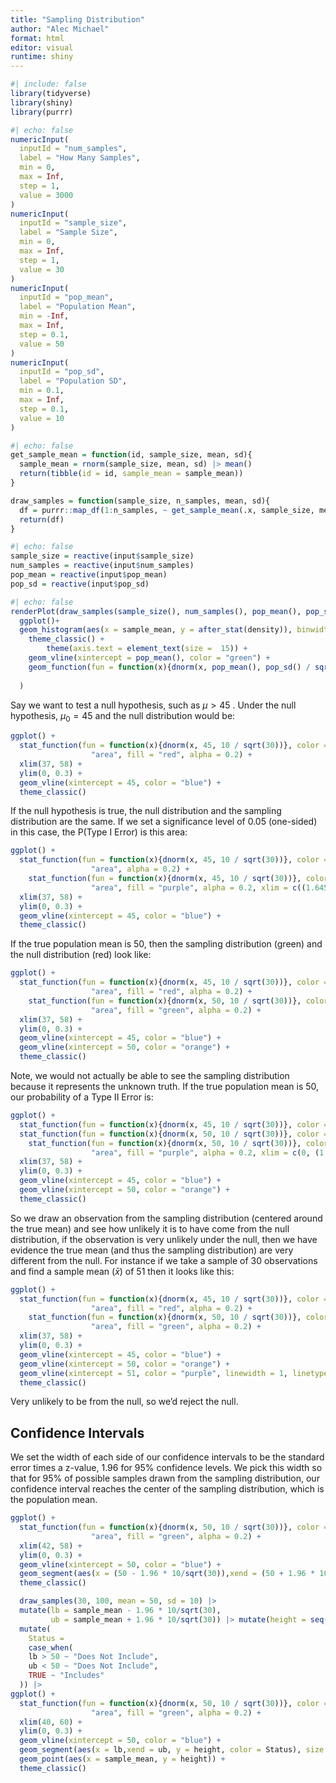 ```yaml
---
title: "Sampling Distribution"
author: "Alec Michael"
format: html
editor: visual
runtime: shiny
---
```


```r
#| include: false
library(tidyverse)
library(shiny)
library(purrr)
```


```r
#| echo: false
numericInput(
  inputId = "num_samples",
  label = "How Many Samples",
  min = 0,
  max = Inf,
  step = 1,
  value = 3000
)
numericInput(
  inputId = "sample_size",
  label = "Sample Size",
  min = 0,
  max = Inf,
  step = 1,
  value = 30
)
numericInput(
  inputId = "pop_mean",
  label = "Population Mean",
  min = -Inf,
  max = Inf,
  step = 0.1,
  value = 50
)
numericInput(
  inputId = "pop_sd",
  label = "Population SD",
  min = 0.1,
  max = Inf,
  step = 0.1,
  value = 10
)

```

```r
#| echo: false
get_sample_mean = function(id, sample_size, mean, sd){
  sample_mean = rnorm(sample_size, mean, sd) |> mean()
  return(tibble(id = id, sample_mean = sample_mean))
}

draw_samples = function(sample_size, n_samples, mean, sd){
  df = purrr::map_df(1:n_samples, ~ get_sample_mean(.x, sample_size, mean, sd)) |> tibble()
  return(df)
}
```

```r
#| echo: false
sample_size = reactive(input$sample_size)
num_samples = reactive(input$num_samples)
pop_mean = reactive(input$pop_mean)
pop_sd = reactive(input$pop_sd)
```

```r
#| echo: false
renderPlot(draw_samples(sample_size(), num_samples(), pop_mean(), pop_sd()) |> 
  ggplot()+
  geom_histogram(aes(x = sample_mean, y = after_stat(density)), binwidth = 1, color = "black", fill = "darkorange")+
    theme_classic() +
        theme(axis.text = element_text(size =  15)) +
    geom_vline(xintercept = pop_mean(), color = "green") +
    geom_function(fun = function(x){dnorm(x, pop_mean(), pop_sd() / sqrt(sample_size()))}, color = "purple")
  
  )
```

Say we want to test a null hypothesis, such as $\mu > 45$ . Under the null hypothesis, $\mu_0 = 45$ and the null distribution would be:
```r
ggplot() +
  stat_function(fun = function(x){dnorm(x, 45, 10 / sqrt(30))}, color = "black", linewidth = 0.5, geom = 
                  "area", fill = "red", alpha = 0.2) +
  xlim(37, 58) +
  ylim(0, 0.3) + 
  geom_vline(xintercept = 45, color = "blue") + 
  theme_classic()
```


If the null hypothesis is true, the null distribution and the sampling distribution are the same. If we set a significance level of 0.05 (one-sided) in this case, the P(Type I Error) is this area:
```r
ggplot() +
  stat_function(fun = function(x){dnorm(x, 45, 10 / sqrt(30))}, color = "black", linewidth = 0.5, geom = 
                  "area", alpha = 0.2) +
    stat_function(fun = function(x){dnorm(x, 45, 10 / sqrt(30))}, color = "black", linewidth = 0.5, geom = 
                  "area", fill = "purple", alpha = 0.2, xlim = c((1.645 * 10 / sqrt(30)) + 45, 60)) +
  xlim(37, 58) +
  ylim(0, 0.3) + 
  geom_vline(xintercept = 45, color = "blue") + 
  theme_classic()
```


If the true population mean is 50, then the sampling distribution (green) and the null distribution (red) look like:
```r
ggplot() +
  stat_function(fun = function(x){dnorm(x, 45, 10 / sqrt(30))}, color = "black", linewidth = 0.5, geom = 
                  "area", fill = "red", alpha = 0.2) +
    stat_function(fun = function(x){dnorm(x, 50, 10 / sqrt(30))}, color = "black", linewidth = 0.5, geom = 
                  "area", fill = "green", alpha = 0.2) +
  xlim(37, 58) +
  ylim(0, 0.3) + 
  geom_vline(xintercept = 45, color = "blue") + 
  geom_vline(xintercept = 50, color = "orange") + 
  theme_classic()
```

Note, we would not actually be able to see the sampling distribution because it represents the unknown truth. If the true population mean is 50, our probability of a Type II Error is:
```r
ggplot() +
  stat_function(fun = function(x){dnorm(x, 45, 10 / sqrt(30))}, color = "red", linewidth = 0.5) +
  stat_function(fun = function(x){dnorm(x, 50, 10 / sqrt(30))}, color = "black", linewidth = 0.5) +
    stat_function(fun = function(x){dnorm(x, 50, 10 / sqrt(30))}, color = "black", linewidth = 0.5, geom = 
                  "area", fill = "purple", alpha = 0.2, xlim = c(0, (1.645 * 10 / sqrt(30)) + 45)) +
  xlim(37, 58) +
  ylim(0, 0.3) + 
  geom_vline(xintercept = 45, color = "blue") + 
  geom_vline(xintercept = 50, color = "orange") + 
  theme_classic()
```

So we draw an observation from the sampling distribution (centered around the true mean) and see how unlikely it is to have come from the null distribution, if the observation is very unlikely under the null, then we have evidence the true mean (and thus the sampling distribution) are very different from the null.
For instance if we take a sample of 30 observations and find a sample mean ($\bar x$) of 51 then it looks like this:
```r
ggplot() +
  stat_function(fun = function(x){dnorm(x, 45, 10 / sqrt(30))}, color = "black", linewidth = 0.5, geom = 
                  "area", fill = "red", alpha = 0.2) +
    stat_function(fun = function(x){dnorm(x, 50, 10 / sqrt(30))}, color = "black", linewidth = 0.5, geom = 
                  "area", fill = "green", alpha = 0.2) +
  xlim(37, 58) +
  ylim(0, 0.3) + 
  geom_vline(xintercept = 45, color = "blue") + 
  geom_vline(xintercept = 50, color = "orange") + 
  geom_vline(xintercept = 51, color = "purple", linewidth = 1, linetype = 2) +
  theme_classic()
```
Very unlikely to be from the null, so we'd reject the null.

## Confidence Intervals
We set the width of each side of our confidence intervals to be the standard error times a z-value, 1.96 for 95% confidence levels. We pick this width so that for 95% of possible samples drawn from the sampling distribution, our confidence interval reaches the center of the sampling distribution, which is the population mean.

```r
ggplot() +
  stat_function(fun = function(x){dnorm(x, 50, 10 / sqrt(30))}, color = "black", linewidth = 0.5, geom = 
                  "area", fill = "green", alpha = 0.2) +
  xlim(42, 58) +
  ylim(0, 0.3) + 
  geom_vline(xintercept = 50, color = "blue") + 
  geom_segment(aes(x = (50 - 1.96 * 10/sqrt(30)),xend = (50 + 1.96 * 10/sqrt(30)), y = 0.1 ), color = "orange", size = 1)+
  theme_classic()
```

```r
  draw_samples(30, 100, mean = 50, sd = 10) |>
  mutate(lb = sample_mean - 1.96 * 10/sqrt(30),
         ub = sample_mean + 1.96 * 10/sqrt(30)) |> mutate(height = seq(0.01, 0.29,length.out = 100)) |> 
  mutate(
    Status =
    case_when(
    lb > 50 ~ "Does Not Include",
    ub < 50 ~ "Does Not Include",
    TRUE ~ "Includes"
  )) |> 
ggplot() +
  stat_function(fun = function(x){dnorm(x, 50, 10 / sqrt(30))}, color = "black", linewidth = 0.5, geom = 
                  "area", fill = "green", alpha = 0.2) +
  xlim(40, 60) +
  ylim(0, 0.3) + 
  geom_vline(xintercept = 50, color = "blue") + 
  geom_segment(aes(x = lb,xend = ub, y = height, color = Status), size = 0.2)+
  geom_point(aes(x = sample_mean, y = height)) +
  theme_classic()
```
